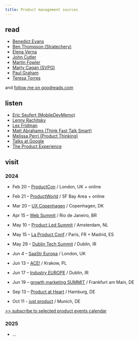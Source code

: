 ```yaml
---
title: Product management sources
---
```


## read

-   [Benedict Evans](https://www.ben-evans.com/benedictevans/)
-   [Ben Thompson (Stratechery)](https://stratechery.com/)
-   [Elena Verna](https://elenaverna.substack.com/)
-   [John Cutler](https://cutlefish.substack.com/)
-   [Martin Fowler](https://martinfowler.com/)
-   [Marty Cagan (SVPG)](https://www.svpg.com/articles/)
-   [Paul Graham](http://www.paulgraham.com/articles.html)
-   [Teresa Torres](https://www.producttalk.org/blog/)

and  [follow me on goodreads.com](https://www.goodreads.com/friend/add_as_friend/70245794?return_url=%2Fmax_ostapenko)


## listen

-   [Eric Seufert (MobileDevMemo)](https://mobiledevmemo.com/)
-   [Lenny Rachitsky](https://www.lennyspodcast.com/)
-   [Lex Fridman](https://lexfridman.com/podcast/)
-   [Matt Abrahams (Think Fast Talk Smart)](https://www.gsb.stanford.edu/business-podcasts/think-fast-talk-smart-podcast)
-   [Melissa Perri (Product Thinking)](https://produxlabs.com/product-thinking)
-   [Talks at Google](https://www.youtube.com/TalksAtGoogle)
-   [The Product Experience](https://www.mindtheproduct.com/the-product-experience/)

## visit

### 2024

-   Feb 20 --  [ProductCon](https://productschool.com/productcon/london-2024) / London, UK + online

-   Feb 21 --  [ProductWorld](https://productworld.co/) / SF Bay Area + online

-   Mar 20 --  [UX Copenhagen](https://uxcopenhagen.com/) / Copenhagen, DK

-   Apr 15 --  [Web Summit](https://rio.websummit.com/) / Rio de Janeiro, BR

-   May 10 --  [Product Led Summit](https://world.productledalliance.com/location/amsterdam/speakers) / Amsterdam, NL

-   May 15 --  [La Product Conf](https://www.laproductconf.com/) / Paris, FR + Madrid, ES

-   May 29 --  [Dublin Tech Summit](https://dublintechsummit.tech/) / Dublin, IR

-   Jun 4 --  [SaaStr Europa](https://www.saastreuropa2024.com/) / London, UK

-   Jun 13 --  [ACE!](https://aceconf.com/) / Krakow, PL

-   Jun 17 --  [Industry EUROPE](https://www.industryconference.com/europe) / Dublin, IR

-   Jun 19 --  [growth marketing SUMMIT](https://www.growthmarketingsummit.com) / Frankfurt am Main, DE

-   Sep 13 --  [Product at Heart](https://productatheart.com/conference) / Hamburg, DE

-   Oct 11 - [just product](https://www.product-masterclass.com/en/just-product-2023) / Munich, DE

[>> subscribe to selected product events calendar](https://calendar.google.com/calendar/u/0?cid=ZWVhYTA5NjQ1NzQ1ZDI0Yjg0YjIxNGNmOTI0ZDMyNjNjM2MyNWI1MzY0MTYxZmU0MWU2ODkxNTE3YjJhNjRmYkBncm91cC5jYWxlbmRhci5nb29nbGUuY29t)

### 2025

-   ...
